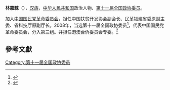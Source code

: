 '''林嘉騋'''（{{bd|1944年||}}），[[汉族|汉族]]，[[中华人民共和国|中华人民共和国]]政治人物、[[第十一届全国政协委员|第十一届全国政协委员]]。

加入[[中国国民党革命委员会|中国国民党革命委员会]]，担任中国扶贫开发协会副会长、民革福建省委原副主委、省科技厅原副厅长。2008年，当选第十一届全国政协委员<ref>{{cite news|title=第十一届全国政协委员名单|url=http://www.indaa.com.cn/zt/2009qglh/zxzs/200903/t20090303_127573.html|accessdate=2013-04-09|newspaper=新华社北京1月25日电 中国人民政治协商会议第十一届全国委员会委员名单(共2237人，2008年1月25日政协第十届全国委员会常务委员会第二十次会议通过)|date=2008年1月25日|deadurl=yes|archiveurl=https://web.archive.org/web/20130928014403/http://www.indaa.com.cn/zt/2009qglh/zxzs/200903/t20090303_127573.html|archivedate=2013年9月28日}}</ref>，代表中国国民党革命委员会，分入第三组。并担任港澳台侨委员会专委。<ref>{{cite news|title=全国政协信息-林嘉騋|url=http://www.cppcc.gov.cn/CMS/wylibary/showJcwyxtInfoWylibary.action?tabJcwyxt.guid=11W0021850&wytype=wjwy|accessdate=2013-04-11|newspaper=全国政协委员会|archive-date=2019-09-03|archive-url=https://web.archive.org/web/20190903105441/http://www.cppcc.gov.cn/CMS/wylibary/showJcwyxtInfoWylibary.action?tabJcwyxt.guid=11W0021850&wytype=wjwy|dead-url=no}}</ref>

==參考文獻==
{{reflist}}
{{中国政治人物小作品}}

[[Category:第十一届全国政协委员|Category:第十一届全国政协委员]]